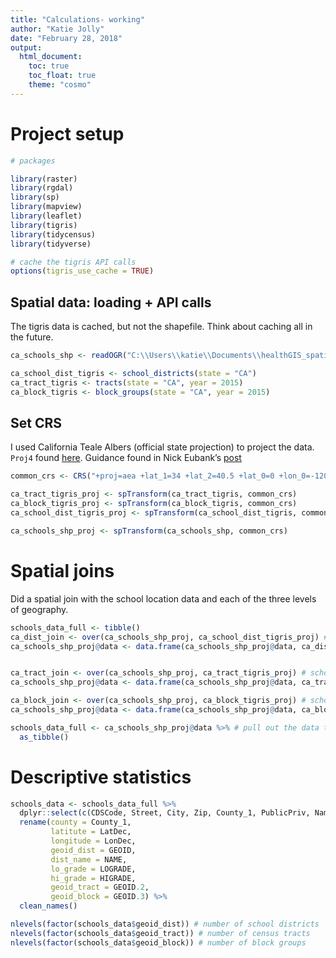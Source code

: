 ```yaml
---
title: "Calculations- working"
author: "Katie Jolly"
date: "February 28, 2018"
output: 
  html_document:
    toc: true
    toc_float: true
    theme: "cosmo"
---
```


# Project setup

```r
# packages

library(raster)
library(rgdal)
library(sp)
library(mapview)
library(leaflet)
library(tigris)
library(tidycensus)
library(tidyverse)

# cache the tigris API calls
options(tigris_use_cache = TRUE)
```

## Spatial data: loading + API calls

The tigris data is cached, but not the shapefile. Think about caching all in the future.

```r
ca_schools_shp <- readOGR("C:\\Users\\katie\\Documents\\healthGIS_spatial_lag_modeling\\california_schools_pbe\\CA_schools_PBE.shp")

ca_school_dist_tigris <- school_districts(state = "CA")
ca_tract_tigris <- tracts(state = "CA", year = 2015)
ca_block_tigris <- block_groups(state = "CA", year = 2015)
```


## Set CRS

I used California Teale Albers (official state projection) to project the data. `Proj4` found [here](http://spatialreference.org/ref/sr-org/10/proj4/). Guidance found in Nick Eubank's [post]()

```r
common_crs <- CRS("+proj=aea +lat_1=34 +lat_2=40.5 +lat_0=0 +lon_0=-120 +x_0=0 +y_0=-4000000 +ellps=GRS80 +datum=NAD83 +units=m +no_defs")

ca_tract_tigris_proj <- spTransform(ca_tract_tigris, common_crs)
ca_block_tigris_proj <- spTransform(ca_block_tigris, common_crs)
ca_school_dist_tigris_proj <- spTransform(ca_school_dist_tigris, common_crs)

ca_schools_shp_proj <- spTransform(ca_schools_shp, common_crs)
```

# Spatial joins

Did a spatial join with the school location data and each of the three levels of geography. 

```r
schools_data_full <- tibble()
ca_dist_join <- over(ca_schools_shp_proj, ca_school_dist_tigris_proj) # schools + districts
ca_schools_shp_proj@data <- data.frame(ca_schools_shp_proj@data, ca_dist_join) # set the new data


ca_tract_join <- over(ca_schools_shp_proj, ca_tract_tigris_proj) # schools + tracts
ca_schools_shp_proj@data <- data.frame(ca_schools_shp_proj@data, ca_tract_join) # set the new data

ca_block_join <- over(ca_schools_shp_proj, ca_block_tigris_proj) # schools + block
ca_schools_shp_proj@data <- data.frame(ca_schools_shp_proj@data, ca_block_join) # set the new data

schools_data_full <- ca_schools_shp_proj@data %>% # pull out the data to work with 
  as_tibble()
```

# Descriptive statistics

```r
schools_data <- schools_data_full %>%
  dplyr::select(c(CDSCode, Street, City, Zip, County_1, PublicPriv, Name, LatDec, LonDec, EnrollTot, PBETot, GEOID, NAME, LOGRADE, HIGRADE, GEOID.2, GEOID.3)) %>%
  rename(county = County_1,
         latitute = LatDec,
         longitude = LonDec,
         geoid_dist = GEOID, 
         dist_name = NAME,
         lo_grade = LOGRADE,
         hi_grade = HIGRADE,
         geoid_tract = GEOID.2,
         geoid_block = GEOID.3) %>%
  clean_names()

nlevels(factor(schools_data$geoid_dist)) # number of school districts
nlevels(factor(schools_data$geoid_tract)) # number of census tracts
nlevels(factor(schools_data$geoid_block)) # number of block groups
```

